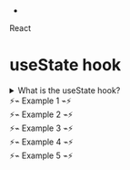 
-



[//]: # (Main Theme !dont change)
<div className="bg-gradient-to-b from-stone-700 to-gray-900 bg-gradient-to-r cont items-center justify-center text-white text-center">
<div className="flex flex-col items-center">



[//]: # (Framework)
<div className = "mb-2 text-center font-bold text-transparent sm:text-6xl text-[25px] tex bg-clip-text bg-[radial-gradient(ellipse_at_right,_var(--tw-gradient-stops))] from-sky-300/50 to-indigo-900/45">React</div>




[//]: # (Box)
<div className="w-full max-w-2xl p-6 mt-2 mb-2 border-dotted border-2 border-gray-600/75 rounded-lg shadow bg-gradient-to-l from-zinc-900/75 via-slate-800/25 to-gray-800/25 ">


[//]: # (Hook Name)
<h1 className="font-extrabold text-5xl mb-8 text-white ">useState hook</h1>

[//]: # (Question )
<details className="text-lg mb-4">
 <summary className="font-bold text-cyan-500">What is the useState hook?</summary>
<h1 className="text-yellow-200">
          If You wanna know more about this click on this <a href="https://code-xam.vercel.app/docs/DSA/arr">Here</a>
</h1>
</details>

[//]: # (Components for specific hooks)
<div className="mb-5 mt-8 text-3xl font-extrabold text-indigo-400">⚡⌁ Example 1 ⌁⚡</div>
<Counter/>
<div className="mb-5 mt-8 text-3xl font-extrabold text-indigo-400">⚡⌁ Example 2 ⌁⚡</div>
<CounterIncrementDecrement/>
<div className="mb-5 mt-8 text-3xl font-extrabold text-indigo-400">⚡⌁ Example 3 ⌁⚡</div>
<FromInput/>
<div className="mb-5 mt-8 text-3xl font-extrabold text-indigo-400">⚡⌁ Example 4 ⌁⚡</div>
<TodoList/>
<div className="mb-5 mt-8 text-3xl font-extrabold text-indigo-400">⚡⌁ Example 5 ⌁⚡</div>
<Toggles />


</div>
























</div>

</div>

